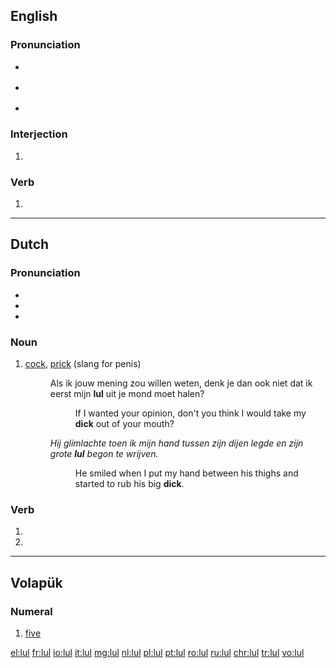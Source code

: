 ==English==

===Pronunciation===
* {{a|UK}} {{IPA|/lʌl/|/lɔːl/}}
* {{a|US}} {{IPA|/lʌl/|/lɔl/|/loʊl/|lang=mul}}
* {{rhymes|ʌl}}

===Interjection===
{{en-interj}}

# {{alternative form of|lol}}

===Verb===
{{head|en|verb}}

# {{alternative form of|lol}}

----

==Dutch==

===Pronunciation===
* {{rhymes|ʏl|lang=nl}}
* {{IPA|[lʏl]|lang=nl}}
* {{audio|Nl-lul.ogg|Audio}}

===Noun===
{{nl-noun|m|lullen|lulletje}}

# {{context|vulgar|lang=nl}} [[cock]], [[prick]] (slang for penis)
#: Als ik jouw mening zou willen weten, denk je dan ook niet dat ik eerst mijn '''lul''' uit je mond moet halen?
#:: If I wanted your opinion, don't you think I would take my '''dick''' out of your mouth?
#: ''Hij glimlachte toen ik mijn hand tussen zijn dijen legde en zijn grote '''lul''' begon te wrijven.''
#:: He smiled when I put my hand between his thighs and started to rub his big '''dick'''.

===Verb===
{{nl-verb-form}}

# {{nl-verb form of|p=1|n=sg|t=pres|m=ind|lullen}}
# {{nl-verb form of|m=imp|lullen}}

----

==Volapük==
{{cardinalbox|vo|4|5|6|fol|mäl}}

===Numeral===
{{head|vo|numeral}}

# {{context|cardinal|lang=vo}} [[five]]

[[el:lul]]
[[fr:lul]]
[[io:lul]]
[[it:lul]]
[[mg:lul]]
[[nl:lul]]
[[pl:lul]]
[[pt:lul]]
[[ro:lul]]
[[ru:lul]]
[[chr:lul]]
[[tr:lul]]
[[vo:lul]]